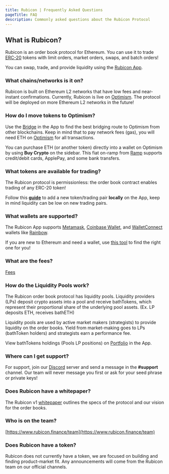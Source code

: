 ```yaml
---
title: Rubicon | Frequently Asked Questions
pageTitle: FAQ
description: Commonly asked questions about the Rubicon Protocol
---
```


## What is Rubicon?

Rubicon is an order book protocol for Ethereum. You can use it to trade [ERC-20](https://ethereum.org/en/developers/docs/standards/tokens/erc-20/) tokens with limit orders, market orders, swaps, and batch orders!

You can swap, trade, and provide liquidity using the [Rubicon App](https://app.rubicon.finance/).

### What chains/networks is it on?

Rubicon is built on Ethereum L2 networks that have low fees and near-instant confirmations. Currently, Rubicon is live on [Optimism](https://www.optimism.io/). The protocol will be deployed on more Ethereum L2 networks in the future!

### How do I move tokens to Optimism?

Use the [Bridge](https://app.rubicon.finance/bridge) in the App to find the best bridging route to Optimism from other blockchains. Keep in mind that to pay network fees (gas), you will need ETH on [Optimism](https://www.optimism.io/) for all transactions.

You can purchase ETH (or another token) directly into a wallet on Optimism by using **Buy Crypto** on the sidebar. This fiat on-ramp from [Ramp](https://ramp.network/) supports credit/debit cards, ApplePay, and some bank transfers.

### What tokens are available for trading?

The Rubicon protocol is permissionless: the order book contract enables trading of any ERC-20 token!

Follow this [**guide**]() to add a new token/trading pair **locally** on the App, keep in mind liquidity can be low on new trading pairs.

### What wallets are supported?

The Rubicon App supports [Metamask](https://metamask.io/), [Coinbase Wallet](https://www.coinbase.com/wallet), and [WalletConnect](https://walletconnect.com/) wallets like [Rainbow](https://rainbow.me/).

If you are new to Ethereum and need a wallet, use [this tool](https://ethereum.org/en/wallets/find-wallet/) to find the right one for you!

### What are the fees?

[Fees](/guides/trade/fees)

### How do the Liquidity Pools work?

The Rubicon order book protocol has liquidity pools. Liquidity providers (LPs) deposit crypto assets into a pool and receive bathTokens, which represent their proportional share of the underlying pool assets. 
(Ex. LP deposits ETH, receives bathETH)

Liquidity pools are used by active market makers (strategists) to provide liquidity on the order books. Yield from market-making goes to LPs (bathToken holders) and strategists earn a performance fee.

View bathTokens holdings (Pools LP positions) on [Portfolio](https://app.rubicon.finance/portfolio) in the App.

### Where can I get support?

For support, join our [Discord](https://discord.com/invite/E7pS24J) server and send a message in the **#support** channel. Our team will never message you first or ask for your seed phrase or private keys!

### Does Rubicon have a whitepaper?

The Rubicon v1 [whitepaper](https://github.com/RubiconDeFi/rubicon-protocol-v1/blob/master/Rubicon%20v1%20Whitepaper.pdf) outlines the specs of the protocol and our vision for the order books.

### Who is on the team?

[https://www.rubicon.finance/team](https://www.rubicon.finance/team)

### Does Rubicon have a token?

Rubicon does not currently have a token, we are focused on building and finding product-market fit. Any announcements will come from the Rubicon team on our official channels.
